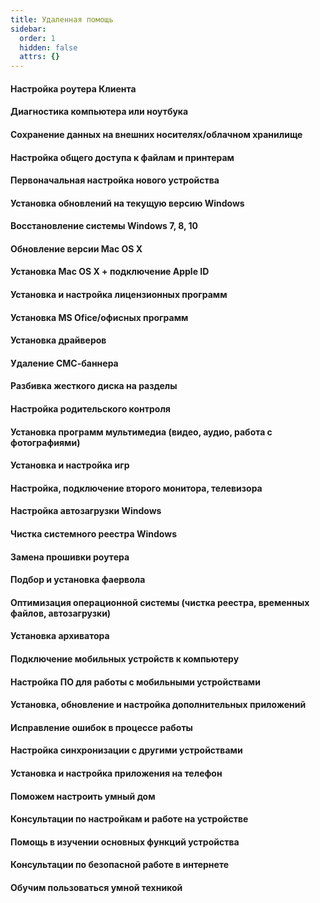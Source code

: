 ```yaml
---
title: Удаленная помощь
sidebar:
  order: 1
  hidden: false
  attrs: {}
---
```

#### Настройка роутера Клиента

#### Диагностика компьютера или ноутбука

#### Сохранение данных на внешних носителях/облачном хранилище

#### Настройка общего доступа к файлам и принтерам

#### Первоначальная настройка нового устройства

#### Установка обновлений на текущую версию Windows

#### Восстановление системы Windows 7, 8, 10

#### Обновление версии Mac OS X

#### Установка Mac OS X + подключение Apple ID

#### Установка и настройка лицензионных программ

#### Установка MS Ofice/офисных программ

#### Установка драйверов

#### Удаление СМС-баннера

#### Разбивка жесткого диска на разделы

#### Настройка родительского контроля

#### Установка программ мультимедиа (видео, аудио, работа с фотографиями)

#### Установка и настройка игр

#### Настройка, подключение второго монитора, телевизора

#### Настройка автозагрузки Windows

#### Чистка системного реестра Windows

#### Замена прошивки роутера

#### Подбор и установка фаервола

#### Оптимизация операционной системы (чистка реестра, временных файлов, автозагрузки)

#### Установка архиватора

#### Подключение мобильных устройств к компьютеру

#### Настройка ПО для работы с мобильными устройствами

#### Установка, обновление и настройка дополнительных приложений

#### Исправление ошибок в процессе работы

#### Настройка синхронизации с другими устройствами

#### Установка и настройка приложения на телефон

#### Поможем настроить умный дом

#### Консультации по настройкам и работе на устройстве

#### Помощь в изучении основных функций устройства

#### Консультации по безопасной работе в интернете

#### Обучим пользоваться умной техникой

####
